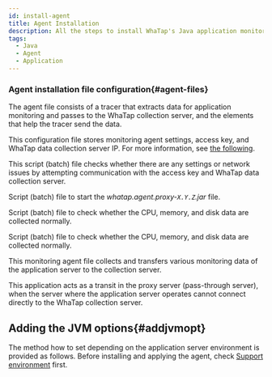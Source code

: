 ```yaml
---
id: install-agent
title: Agent Installation
description: All the steps to install WhaTap's Java application monitoring agent are explained in detail. This section explains how to download and install the agent and how to set the configuration files including the agent's default settings.
tags:
  - Java
  - Agent
  - Application
---
```



<Agentsignupguide />

<Youtube ko='2ypjaWhN_VY' en='MnWbsoXw4VE' ja='MnWbsoXw4VE' />


<Createprojectv2 />


<Accesskeyv2 />


<Downloadjavaagent />

### Agent installation file configuration{#agent-files}

The agent file consists of a tracer that extracts data for application monitoring and passes to the WhaTap collection server, and the elements that help the tracer send the data.

<Filetree name="whatap">

<FiletreeItem name="whatap.conf" type="file">This configuration file stores monitoring agent settings, access key, and WhaTap data collection server IP. For more information, see [the following](set-agent).</FiletreeItem>

<FiletreeItem name="ping.sh(bat)" type="file">This script (batch) file checks whether there are any settings or network issues by attempting communication with the access key and WhaTap data collection server.</FiletreeItem>

<FiletreeItem name="proxy.sh(bat)" type="file">Script (batch) file to start the *whatap.agent.proxy-`X.Y.Z`.jar* file.</FiletreeItem>

<FiletreeItem name="resmon.sh(bat)" type="file">Script (batch) file to check whether the CPU, memory, and disk data are collected normally.</FiletreeItem>

<FiletreeItem name="whatap-logsink-lz4-X.Y.Z.jar" type="file">Script (batch) file to check whether the CPU, memory, and disk data are collected normally.</FiletreeItem>

<FiletreeItem name="whatap.agent-X.Y.Z.jar" type="file">This monitoring agent file collects and transfers various monitoring data of the application server to the collection server.</FiletreeItem>

<FiletreeItem name="whatap.agent.proxy-X.Y.Z.jar" type="file">This application acts as a transit in the proxy server (pass-through server), when the server where the application server operates cannot connect directly to the WhaTap collection server.</FiletreeItem>

</Filetree>


<Conf />

## Adding the JVM options{#addjvmopt}

The method how to set depending on the application server environment is provided as follows. Before installing and applying the agent, check [Support environment](supported-spec) first.

<DocCardList/>
